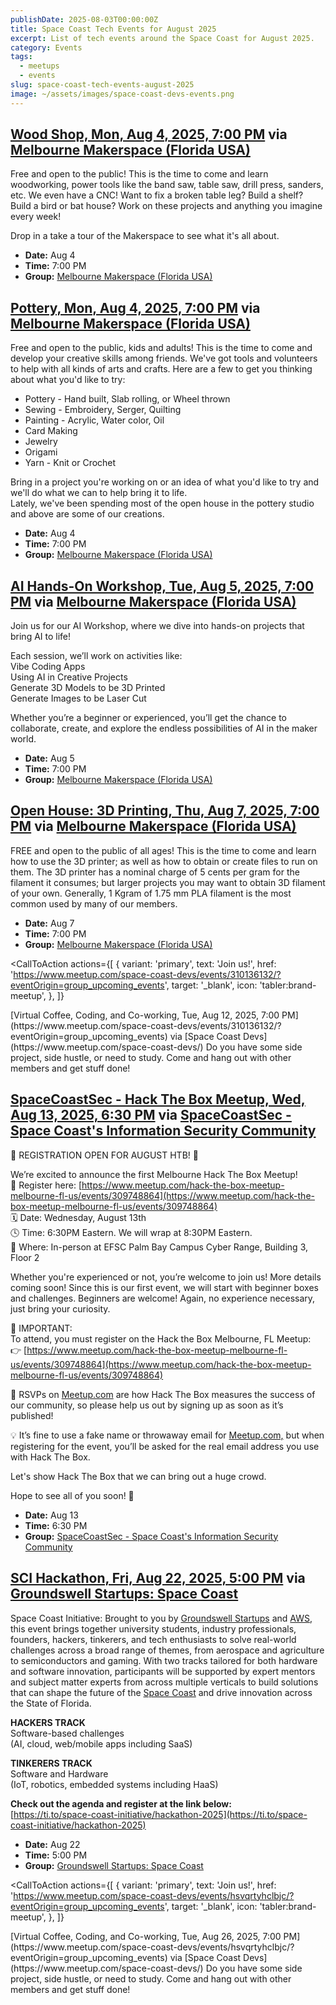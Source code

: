 ```yaml
---
publishDate: 2025-08-03T00:00:00Z
title: Space Coast Tech Events for August 2025
excerpt: List of tech events around the Space Coast for August 2025.
category: Events
tags:
  - meetups
  - events
slug: space-coast-tech-events-august-2025
image: ~/assets/images/space-coast-devs-events.png
---
```



## [Wood Shop, Mon, Aug 4, 2025, 7:00 PM](https://www.meetup.com/melbourne-makerspace-florida-usa/events/310242924/?eventOrigin=group_upcoming_events) via [Melbourne Makerspace (Florida USA)](https://www.meetup.com/melbourne-makerspace-florida-usa/)

Free and open to the public! This is the time to come and learn woodworking, power tools like the band saw, table saw, drill press, sanders, etc. We even have a CNC! Want to fix a broken table leg? Build a shelf? Build a bird or bat house? Work on these projects and anything you imagine every week!

Drop in a take a tour of the Makerspace to see what it's all about.

- **Date:** Aug 4
- **Time:** 7:00 PM
- **Group:** [Melbourne Makerspace (Florida USA)](https://www.meetup.com/melbourne-makerspace-florida-usa/)

## [Pottery, Mon, Aug 4, 2025, 7:00 PM](https://www.meetup.com/melbourne-makerspace-florida-usa/events/310263957/?eventOrigin=group_upcoming_events) via [Melbourne Makerspace (Florida USA)](https://www.meetup.com/melbourne-makerspace-florida-usa/)

Free and open to the public, kids and adults! This is the time to come and develop your creative skills among friends. We've got tools and volunteers to help with all kinds of arts and crafts. Here are a few to get you thinking about what you'd like to try:

- Pottery - Hand built, Slab rolling, or Wheel thrown
- Sewing - Embroidery, Serger, Quilting
- Painting - Acrylic, Water color, Oil
- Card Making
- Jewelry
- Origami
- Yarn - Knit or Crochet

Bring in a project you're working on or an idea of what you'd like to try and we'll do what we can to help bring it to life.  
Lately, we've been spending most of the open house in the pottery studio and above are some of our creations.

- **Date:** Aug 4
- **Time:** 7:00 PM
- **Group:** [Melbourne Makerspace (Florida USA)](https://www.meetup.com/melbourne-makerspace-florida-usa/)

## [AI Hands-On Workshop, Tue, Aug 5, 2025, 7:00 PM](https://www.meetup.com/melbourne-makerspace-florida-usa/events/309947843/?eventOrigin=group_upcoming_events) via [Melbourne Makerspace (Florida USA)](https://www.meetup.com/melbourne-makerspace-florida-usa/)

Join us for our AI Workshop, where we dive into hands-on projects that bring AI to life!

Each session, we’ll work on activities like:  
Vibe Coding Apps  
Using AI in Creative Projects  
Generate 3D Models to be 3D Printed  
Generate Images to be Laser Cut

Whether you’re a beginner or experienced, you’ll get the chance to collaborate, create, and explore the endless possibilities of AI in the maker world.

- **Date:** Aug 5
- **Time:** 7:00 PM
- **Group:** [Melbourne Makerspace (Florida USA)](https://www.meetup.com/melbourne-makerspace-florida-usa/)

## [Open House: 3D Printing, Thu, Aug 7, 2025, 7:00 PM](https://www.meetup.com/melbourne-makerspace-florida-usa/events/310023909/?eventOrigin=group_upcoming_events) via [Melbourne Makerspace (Florida USA)](https://www.meetup.com/melbourne-makerspace-florida-usa/)

FREE and open to the public of all ages! This is the time to come and learn how to use the 3D printer; as well as how to obtain or create files to run on them. The 3D printer has a nominal charge of 5 cents per gram for the filament it consumes; but larger projects you may want to obtain 3D filament of your own. Generally, 1 Kgram of 1.75 mm PLA filament is the most common used by many of our members.

- **Date:** Aug 7
- **Time:** 7:00 PM
- **Group:** [Melbourne Makerspace (Florida USA)](https://www.meetup.com/melbourne-makerspace-florida-usa/)

<CallToAction
  actions={[
    {
      variant: 'primary',
      text: 'Join us!',
      href: 'https://www.meetup.com/space-coast-devs/events/310136132/?eventOrigin=group_upcoming_events',
      target: '_blank',
      icon: 'tabler:brand-meetup',
    },
  ]}
>
  <Fragment slot="title">
    [Virtual Coffee, Coding, and Co-working, Tue, Aug 12, 2025, 7:00
    PM](https://www.meetup.com/space-coast-devs/events/310136132/?eventOrigin=group_upcoming_events) via [Space Coast
    Devs](https://www.meetup.com/space-coast-devs/)
  </Fragment>
  <Fragment slot="subtitle">
    Do you have some side project, side hustle, or need to study. Come and hang out with other members and get stuff
    done!
  </Fragment>
</CallToAction>

## [SpaceCoastSec - Hack The Box Meetup, Wed, Aug 13, 2025, 6:30 PM](https://www.meetup.com/spacecoastsec/events/305158708/?eventOrigin=group_upcoming_events) via [SpaceCoastSec - Space Coast's Information Security Community](https://www.meetup.com/spacecoastsec)

📣 REGISTRATION OPEN FOR AUGUST HTB! 🎉

We’re excited to announce the first Melbourne Hack The Box Meetup!  
📃 Register here: [https://www.meetup.com/hack-the-box-meetup-melbourne-fl-us/events/309748864](https://www.meetup.com/hack-the-box-meetup-melbourne-fl-us/events/309748864)  
🗓 Date: Wednesday, August 13th  
🕓 Time: 6:30PM Eastern. We will wrap at 8:30PM Eastern.  
📍 Where: In-person at EFSC Palm Bay Campus Cyber Range, Building 3, Floor 2

Whether you're experienced or not, you’re welcome to join us! More details coming soon! Since this is our first event, we will start with beginner boxes and challenges. Beginners are welcome! Again, no experience necessary, just bring your curiosity.

🛑 IMPORTANT:  
To attend, you must register on the Hack the Box Melbourne, FL Meetup:  
👉 [https://www.meetup.com/hack-the-box-meetup-melbourne-fl-us/events/309748864](https://www.meetup.com/hack-the-box-meetup-melbourne-fl-us/events/309748864)

📌 RSVPs on [Meetup.com](http://Meetup.com) are how Hack The Box measures the success of our community, so please help us out by signing up as soon as it’s published!

💡 It’s fine to use a fake name or throwaway email for [Meetup.com,](http://Meetup.com,) but when registering for the event, you’ll be asked for the real email address you use with Hack The Box.

Let's show Hack The Box that we can bring out a huge crowd.

Hope to see all of you soon! 🚀

- **Date:** Aug 13
- **Time:** 6:30 PM
- **Group:** [SpaceCoastSec - Space Coast's Information Security Community](https://www.meetup.com/spacecoastsec)

## [SCI Hackathon, Fri, Aug 22, 2025, 5:00 PM](https://www.meetup.com/startupspacecoast/events/310150495/?eventOrigin=group_upcoming_events) via [Groundswell Startups: Space Coast](https://www.meetup.com/startupspacecoast/)

Space Coast Initiative: Brought to you by [Groundswell Startups](https://swellstartups.com/) and [AWS](https://aws.amazon.com/), this event brings together university students, industry professionals, founders, hackers, tinkerers, and tech enthusiasts to solve real-world challenges across a broad range of themes, from aerospace and agriculture to semiconductors and gaming. With two tracks tailored for both hardware and software innovation, participants will be supported by expert mentors and subject matter experts from across multiple verticals to build solutions that can shape the future of the [Space Coast](https://www.visitspacecoast.com/) and drive innovation across the State of Florida.

**HACKERS TRACK**  
Software-based challenges  
(AI, cloud, web/mobile apps including SaaS)

**TINKERERS TRACK**  
Software and Hardware  
(IoT, robotics, embedded systems including HaaS)

**Check out the agenda and register at the link below:**  
[https://ti.to/space-coast-initiative/hackathon-2025](https://ti.to/space-coast-initiative/hackathon-2025)

- **Date:** Aug 22
- **Time:** 5:00 PM
- **Group:** [Groundswell Startups: Space Coast](https://www.meetup.com/startupspacecoast/)

<CallToAction
  actions={[
    {
      variant: 'primary',
      text: 'Join us!',
      href: 'https://www.meetup.com/space-coast-devs/events/hsvqrtyhclbjc/?eventOrigin=group_upcoming_events',
      target: '_blank',
      icon: 'tabler:brand-meetup',
    },
  ]}
>
  <Fragment slot="title">
    [Virtual Coffee, Coding, and Co-working, Tue, Aug 26, 2025, 7:00
    PM](https://www.meetup.com/space-coast-devs/events/hsvqrtyhclbjc/?eventOrigin=group_upcoming_events) via [Space
    Coast Devs](https://www.meetup.com/space-coast-devs/)
  </Fragment>
  <Fragment slot="subtitle">
    Do you have some side project, side hustle, or need to study. Come and hang out with other members and get stuff
    done!
  </Fragment>
</CallToAction>
